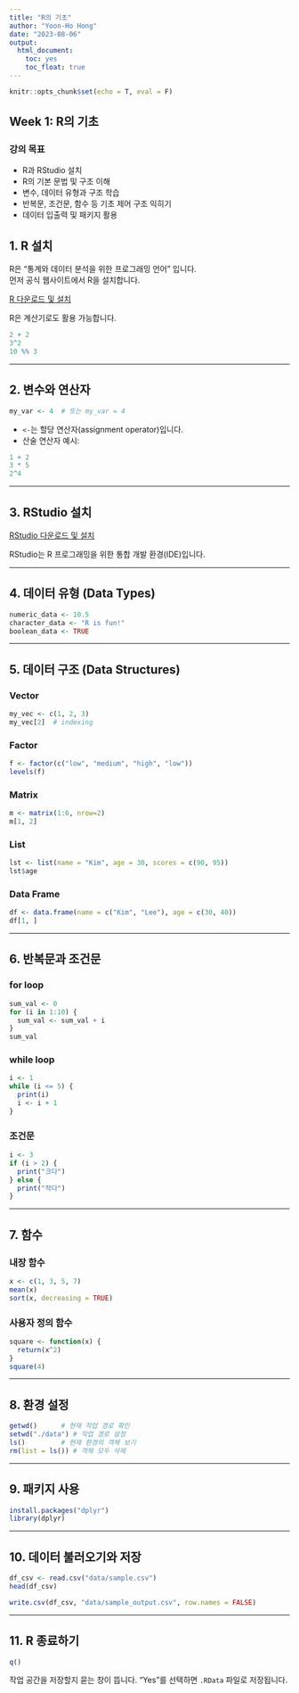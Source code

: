 ```yaml
---
title: "R의 기초"  
author: "Yoon-Ho Hong" 
date: "2023-08-06"
output: 
  html_document:
    toc: yes
    toc_float: true
---
```


```r
knitr::opts_chunk$set(echo = T, eval = F)
```

## Week 1: R의 기초

### 강의 목표

- R과 RStudio 설치
- R의 기본 문법 및 구조 이해
- 변수, 데이터 유형과 구조 학습
- 반복문, 조건문, 함수 등 기초 제어 구조 익히기
- 데이터 입출력 및 패키지 활용

## 1. R 설치          

R은 "통계와 데이터 분석을 위한 프로그래밍 언어" 입니다.  
먼저 공식 웹사이트에서 R을 설치합니다.

[R 다운로드 및 설치](https://www.r-project.org/)    

R은 계산기로도 활용 가능합니다.   

```r
2 + 2
3^2
10 %% 3
```

---


## 2. 변수와 연산자


```r
my_var <- 4  # 또는 my_var = 4
```

- `<-`는 할당 연산자(assignment operator)입니다.
- 산술 연산자 예시:

```r
1 + 2
3 * 5
2^4
```

---



## 3. RStudio 설치

[RStudio 다운로드 및 설치](https://www.rstudio.com/)

RStudio는 R 프로그래밍을 위한 통합 개발 환경(IDE)입니다.

---


## 4. 데이터 유형 (Data Types)

```r
numeric_data <- 10.5
character_data <- "R is fun!"
boolean_data <- TRUE
```

---

## 5. 데이터 구조 (Data Structures)

### Vector

```r
my_vec <- c(1, 2, 3)
my_vec[2]  # indexing
```

### Factor

```r
f <- factor(c("low", "medium", "high", "low"))
levels(f)
```

### Matrix

```r
m <- matrix(1:6, nrow=2)
m[1, 2]
```

### List

```r
lst <- list(name = "Kim", age = 30, scores = c(90, 95))
lst$age
```

### Data Frame

```r
df <- data.frame(name = c("Kim", "Lee"), age = c(30, 40))
df[1, ]
```

---

## 6. 반복문과 조건문

### for loop

```r
sum_val <- 0
for (i in 1:10) {
  sum_val <- sum_val + i
}
sum_val
```

### while loop

```r
i <- 1
while (i <= 5) {
  print(i)
  i <- i + 1
}
```

### 조건문

```r
i <- 3
if (i > 2) {
  print("크다")
} else {
  print("작다")
}
```

---

## 7. 함수

### 내장 함수

```r
x <- c(1, 3, 5, 7)
mean(x)
sort(x, decreasing = TRUE)
```

### 사용자 정의 함수

```r
square <- function(x) {
  return(x^2)
}
square(4)
```

---

## 8. 환경 설정

```r
getwd()      # 현재 작업 경로 확인
setwd("./data") # 작업 경로 설정
ls()         # 현재 환경의 객체 보기
rm(list = ls()) # 객체 모두 삭제
```

---

## 9. 패키지 사용

```r
install.packages("dplyr")
library(dplyr)
```

---

## 10. 데이터 불러오기와 저장

```r
df_csv <- read.csv("data/sample.csv")
head(df_csv)

write.csv(df_csv, "data/sample_output.csv", row.names = FALSE)
```

---

## 11. R 종료하기

```r
q()
```

작업 공간을 저장할지 묻는 창이 뜹니다. "Yes"를 선택하면 `.RData` 파일로 저장됩니다.
